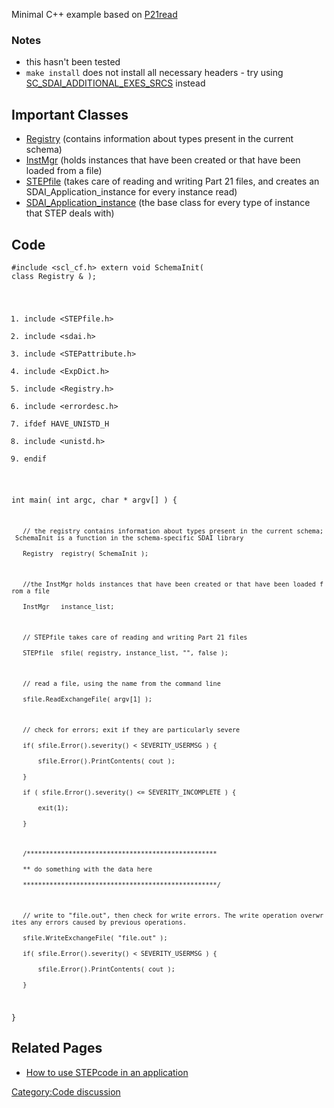 [[Category:Code discussion]]
Minimal C++ example based on [[P21read]]
=== Notes ===
* this hasn't been tested
* <code>make install</code> does not install all necessary headers - try using [http://stepcode.org/mw/index.php?title=STEPcode_CMake_variables#SC_SDAI_ADDITIONAL_EXES_SRCS SC_SDAI_ADDITIONAL_EXES_SRCS] instead

== Important Classes ==
* [http://stepcode.org/doxygen/class_registry.html Registry] (contains information about types present in the current schema)
* [http://stepcode.org/doxygen/class_inst_mgr.html InstMgr] (holds instances that have been created or that have been loaded from a file)
* [http://stepcode.org/doxygen/class_s_t_e_pfile.html STEPfile] (takes care of reading and writing Part 21 files, and creates an SDAI_Application_instance for every instance read)
* [http://stepcode.org/doxygen/class_s_d_a_i___application__instance.html SDAI_Application_instance] (the base class for every type of instance that STEP deals with)

== Code ==
<code lang='C++'>#include <scl_cf.h>
extern void SchemaInit( class Registry & );
#include <STEPfile.h>
#include <sdai.h>
#include <STEPattribute.h>
#include <ExpDict.h>
#include <Registry.h>
#include <errordesc.h>
#ifdef HAVE_UNISTD_H
# include <unistd.h>
#endif

int main( int argc, char * argv[] ) {

    // the registry contains information about types present in the current schema; SchemaInit is a function in the schema-specific SDAI library
    Registry  registry( SchemaInit );

    //the InstMgr holds instances that have been created or that have been loaded from a file
    InstMgr   instance_list;

    // STEPfile takes care of reading and writing Part 21 files
    STEPfile  sfile( registry, instance_list, "", false );

    // read a file, using the name from the command line
    sfile.ReadExchangeFile( argv[1] );

    // check for errors; exit if they are particularly severe
    if( sfile.Error().severity() < SEVERITY_USERMSG ) {
        sfile.Error().PrintContents( cout );
    }
    if ( sfile.Error().severity() <= SEVERITY_INCOMPLETE ) {
        exit(1);
    }

    /**************************************************
    ** do something with the data here
    ***************************************************/

    // write to "file.out", then check for write errors. The write operation overwrites any errors caused by previous operations.
    sfile.WriteExchangeFile( "file.out" );
    if( sfile.Error().severity() < SEVERITY_USERMSG ) {
        sfile.Error().PrintContents( cout );
    }
}</code>

== Related Pages ==
* [[How to use STEPcode in an application]]